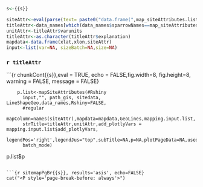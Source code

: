 
```r
s<-{{s}}

siteAttr<-eval(parse(text= paste0("data.frame(",map_siteAttributes.list[s],"=sitedata$",map_siteAttributes.list[s],")")))
titleAttr<-data_names[which(data_names$sparrowNames==map_siteAttributes.list[s]),]
unitAttr<-titleAttr$varunits
titleAttr<-as.character(titleAttr$explanation)
mapdata<-data.frame(xlat,xlon,siteAttr)
input<-list(var=NA, sizeBatch=NA,size=NA)
```

### `r titleAttr`
```{r chunkCont{{s}},eval = TRUE, echo = FALSE,fig.width=8, fig.height=8, warning = FALSE, message = FALSE}


        p.list<-mapSiteAttributes(#Rshiny
          input,"", path_gis, sitedata, LineShapeGeo,data_names,Rshiny=FALSE,
          #regular
          mapColumn=names(siteAttr),mapdata=mapdata,GeoLines,mapping.input.list,
          strTitle=titleAttr,unitAttr,add_plotlyVars = mapping.input.list$add_plotlyVars,
          legendPos='right',legendJus="top",subTitle=NA,p=NA,plotPageData=NA,usedColors=NA,
          batch_mode)
p.list$p

```

```{r sitemapPgBr{{s}}, results='asis', echo=FALSE}
cat("<P style='page-break-before: always'>") 
```
